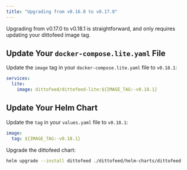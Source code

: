 ```yaml
---
title: "Upgrading from v0.16.0 to v0.17.0"
---
```


Upgrading from v0.17.0 to v0.18.1 is straightforward, and only requires updating your dittofeed image tag.

## Update Your `docker-compose.lite.yaml` File

Update the `image` tag in your `docker-compose.lite.yaml` file to `v0.18.1`:

```yaml
services:
  lite:
    image: dittofeed/dittofeed-lite:${IMAGE_TAG:-v0.18.1}
```

## Update Your Helm Chart

Update the `tag` in your `values.yaml` file to `v0.18.1`:

```yaml values.yaml
image:
  tag: ${IMAGE_TAG:-v0.18.1}
```

Upgrade the dittofeed chart:

```bash
helm upgrade --install dittofeed ./dittofeed/helm-charts/dittofeed
```
